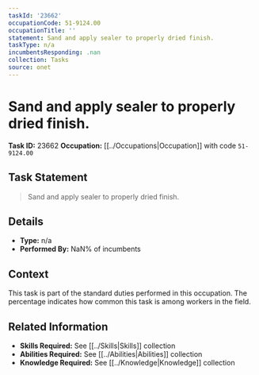 ```yaml
---
taskId: '23662'
occupationCode: 51-9124.00
occupationTitle: ''
statement: Sand and apply sealer to properly dried finish.
taskType: n/a
incumbentsResponding: .nan
collection: Tasks
source: onet
---
```

# Sand and apply sealer to properly dried finish.

**Task ID:** 23662
**Occupation:** [[../Occupations|Occupation]] with code `51-9124.00`

## Task Statement

> Sand and apply sealer to properly dried finish.

## Details

- **Type:** n/a
- **Performed By:** NaN% of incumbents

## Context

This task is part of the standard duties performed in this occupation. The percentage indicates how common this task is among workers in the field.

## Related Information

- **Skills Required:** See [[../Skills|Skills]] collection
- **Abilities Required:** See [[../Abilities|Abilities]] collection
- **Knowledge Required:** See [[../Knowledge|Knowledge]] collection

